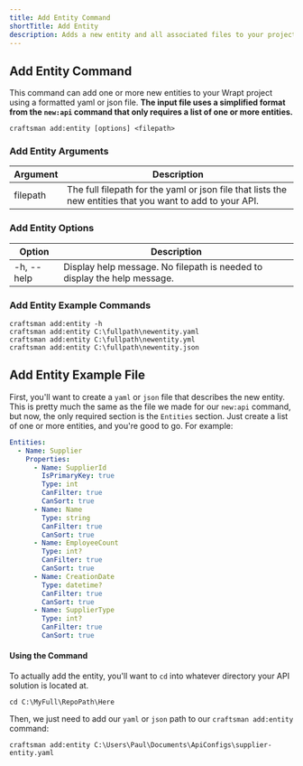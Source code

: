 ```yaml
---
title: Add Entity Command
shortTitle: Add Entity
description: Adds a new entity and all associated files to your project.
---
```


## Add Entity Command

This command can add one or more new entities to your Wrapt project using a formatted yaml or json file. 
**The input file uses a simplified format from the `new:api` command that only requires a list of one or more entities.**

```shell
craftsman add:entity [options] <filepath>
```

### Add Entity Arguments
| Argument        | Description                                                  |
| --------------- | ------------------------------------------------------------ |
| filepath        | The full filepath for the yaml or json file that lists the new entities that you want to add to your API.

### Add Entity Options
| Option          | Description                                                  |
| --------------- | ------------------------------------------------------------ |
| -h, --help      | Display help message. No filepath is needed to display the help message.


### Add Entity Example Commands
```shell
craftsman add:entity -h
craftsman add:entity C:\fullpath\newentity.yaml
craftsman add:entity C:\fullpath\newentity.yml
craftsman add:entity C:\fullpath\newentity.json
```

## Add Entity Example File

First, you'll want to create a `yaml` or `json` file that describes the new entity. This is pretty much the same as the 
file we made for our `new:api` command, but now, the only required section is the `Entities` section. Just create a list of one or more entities, and you're good to go. For example:

```yaml
Entities:
  - Name: Supplier
    Properties:
      - Name: SupplierId
        IsPrimaryKey: true
        Type: int
        CanFilter: true
        CanSort: true
      - Name: Name
        Type: string
        CanFilter: true
        CanSort: true
      - Name: EmployeeCount
        Type: int?
        CanFilter: true
        CanSort: true
      - Name: CreationDate
        Type: datetime?
        CanFilter: true
        CanSort: true
      - Name: SupplierType
        Type: int?
        CanFilter: true
        CanSort: true
```

#### Using the Command

To actually add the entity, you'll want to `cd` into whatever directory your API solution is located at.

```shell
cd C:\MyFull\RepoPath\Here
```

Then, we just need to add our `yaml` or `json` path to our `craftsman add:entity` command:

```shell
craftsman add:entity C:\Users\Paul\Documents\ApiConfigs\supplier-entity.yaml
```

